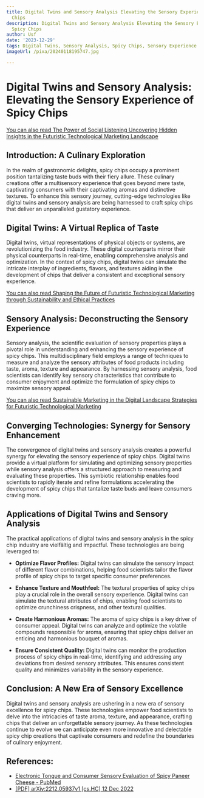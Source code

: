 ```yaml
---
title: Digital Twins and Sensory Analysis Elevating the Sensory Experience of Spicy
  Chips
description: Digital Twins and Sensory Analysis Elevating the Sensory Experience of
  Spicy Chips
author: Usf
date: '2023-12-29'
tags: Digital Twins, Sensory Analysis, Spicy Chips, Sensory Experience
imageUrl: /pixa/20240118195747.jpg

---
```

# Digital Twins and  Sensory Analysis: Elevating the Sensory Experience  of  Spicy Chips

[You can also read The Power of Social Listening Uncovering Hidden Insights in the Futuristic  Technological Marketing Landscape](The%20Power%20of%20Social%20Listening%20Uncovering%20Hidden%20Insights%20in%20the%20Futuristic%20Technological%20Marketing%20Landscape)


## Introduction: A  Culinary Exploration

In  the realm of gastronomic delights, spicy chips occupy a prominent position tantalizing taste buds with their fiery allure. These culinary creations offer a multisensory experience  that goes beyond mere taste, captivating consumers  with their captivating aromas and distinctive textures. To enhance this sensory journey, cutting-edge technologies  like digital  twins and sensory analysis are being  harnessed  to  craft spicy chips that deliver an unparalleled gustatory experience.

## Digital Twins: A Virtual Replica of Taste

Digital twins, virtual representations of physical objects or systems, are revolutionizing the food  industry. These digital counterparts mirror their physical counterparts in real-time, enabling comprehensive analysis and  optimization. In the context of spicy  chips, digital twins can simulate the intricate interplay of  ingredients, flavors, and textures aiding in the development of chips that deliver a consistent and exceptional sensory experience.

[You can  also read Shaping the Future of Futuristic Technological Marketing through Sustainability and Ethical Practices](Shaping%20the%20Future%20of%20Futuristic%20Technological%20Marketing%20through%20Sustainability%20and%20Ethical%20Practices)


##  Sensory Analysis: Deconstructing the Sensory Experience

Sensory analysis,  the scientific evaluation of  sensory properties plays a pivotal role in understanding and enhancing the sensory experience of spicy chips. This  multidisciplinary field employs a range of techniques to measure and analyze the  sensory attributes of food products  including taste, aroma, texture and  appearance.  By harnessing sensory analysis, food scientists can identify key sensory characteristics  that contribute to consumer enjoyment  and optimize  the formulation of spicy chips to  maximize sensory appeal.

[You can also read Sustainable Marketing in the Digital Landscape Strategies for Futuristic  Technological  Marketing](Sustainable%20Marketing%20in%20the%20Digital%20Landscape%20Strategies%20for%20Futuristic%20Technological%20Marketing)


## Converging Technologies: Synergy for Sensory Enhancement

The convergence of  digital twins and  sensory analysis creates a powerful synergy for elevating the sensory experience of spicy chips. Digital twins provide a virtual platform for simulating and optimizing sensory properties while sensory  analysis offers a structured  approach to measuring and evaluating these properties. This symbiotic  relationship enables food scientists to rapidly  iterate  and  refine formulations accelerating the development of spicy chips that tantalize taste buds and leave consumers craving more.

## Applications of Digital Twins and Sensory Analysis

The practical applications of digital twins and sensory analysis in the spicy chip industry are vielfältig and impactful. These technologies are  being  leveraged  to:

* **Optimize Flavor Profiles:** Digital twins can simulate the sensory impact of different flavor combinations, helping food scientists tailor the flavor  profile of spicy chips to target specific consumer preferences.

* **Enhance Texture and Mouthfeel:** The textural  properties of spicy  chips play a crucial role  in the  overall sensory experience. Digital twins can  simulate the textural attributes of chips, enabling food scientists  to optimize crunchiness crispness, and other textural qualities.

* **Create Harmonious Aromas:** The aroma of spicy chips is a key driver of consumer appeal. Digital  twins can  analyze and optimize the volatile compounds responsible for aroma, ensuring that spicy chips deliver an enticing and harmonious bouquet of aromas.

* **Ensure Consistent Quality:** Digital twins can monitor the production process of spicy chips in real-time, identifying and addressing any deviations from desired sensory attributes. This ensures consistent quality and minimizes variability in the sensory experience.

## Conclusion: A New Era of Sensory  Excellence

Digital  twins  and sensory analysis are ushering in a new era of sensory excellence for  spicy chips. These technologies empower food scientists to delve into the intricacies  of taste aroma, texture, and appearance, crafting chips that deliver  an unforgettable sensory journey. As these technologies continue to evolve we can anticipate even more innovative  and delectable spicy chip creations that captivate consumers and redefine the boundaries of culinary enjoyment.

## References:
- [Electronic Tongue and Consumer Sensory Evaluation of Spicy Paneer Cheese - PubMed](https://pubmed.ncbi.nlm.nih.gov/31042820/)
- [[PDF] arXiv:2212.05937v1 [cs.HC] 12 Dec 2022](https://arxiv.org/pdf/2212.05937)
